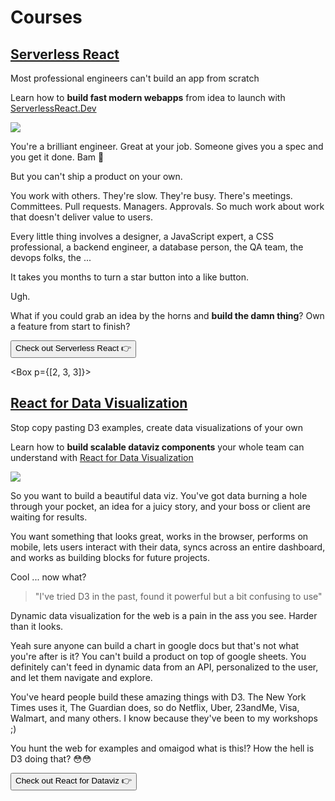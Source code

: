 
# Courses

## [Serverless React](https://serverlessreact.dev)

Most professional engineers can't build an app from scratch

Learn how to **build fast modern webapps** from idea to launch with [ServerlessReact.Dev](https://serverlessreact.dev)

[![](../images/serverless-react-video-thumbnail.png)](https://serverlessreact.dev)

You're a brilliant engineer. Great at your job. Someone gives you a spec and you get it done. Bam 💪

But you can't ship a product on your own.

You work with others. They're slow. They're busy. There's meetings. Committees. Pull requests. Managers. Approvals. So much work about work that doesn't deliver value to users.

Every little thing involves a designer, a JavaScript expert, a CSS professional, a backend engineer, a database person, the QA team, the devops folks, the ...

It takes you months to turn a star button into a like button.

Ugh.

What if you could grab an idea by the horns and **build the damn thing**? Own a feature from start to finish?

<Box textAlign="center">
  <Button as="a" href="https://ServerlessReact.Dev" variant="secondary">
    Check out Serverless React 👉
  </Button>
</Box>

<Box p={[2, 3, 3]}>&nbsp;</Box>

## [React for Data Visualization](https://reactfordataviz.com)

Stop copy pasting D3 examples, create data visualizations of your own

Learn how to **build scalable dataviz components** your whole team can understand with [React for Data Visualization](https://reactfordataviz.com)

[![](../images/reactdataviz-video-thumbnail.png)](https://reactfordataviz.com)

So you want to build a beautiful data viz. You've got data burning a hole through your pocket, an idea for a juicy story, and your boss or client are waiting for results.

You want something that looks great, works in the browser, performs on mobile, lets users interact with their data, syncs across an entire dashboard, and works as building blocks for future projects.

Cool ... now what?

> "I've tried D3 in the past, found it powerful but a bit confusing to use"

Dynamic data visualization for the web is a pain in the ass you see. Harder than it looks.

Yeah sure anyone can build a chart in google docs but that's not what you're after is it? You can't build a product on top of google sheets. You definitely can't feed in dynamic data from an API, personalized to the user, and let them navigate and explore.

You've heard people build these amazing things with D3. The New York Times uses it, The Guardian does, so do Netflix, Uber, 23andMe, Visa, Walmart, and many others. I know because they've been to my workshops ;)

You hunt the web for examples and omaigod what is this!? How the hell is D3 doing that? 😳😳

<Box textAlign="center">
  <Button as="a" href="https://reactfordataviz.com" variant="secondary">
    Check out React for Dataviz 👉
  </Button>
</Box>
